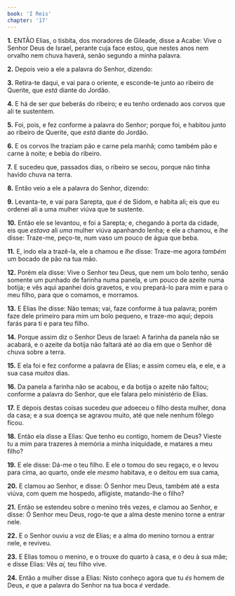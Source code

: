 ```yaml
---
book: 'I Reis'
chapter: '17'
---
```


**1.** ENTÃO Elias, o tisbita, dos moradores de Gileade, disse a Acabe: Vive o Senhor Deus de Israel, perante cuja face estou, que nestes anos nem orvalho nem chuva haverá, senão segundo a minha palavra.

**2.** Depois veio a ele a palavra do Senhor, dizendo:

**3.** Retira-te daqui, e vai para o oriente, e esconde-te junto ao ribeiro de Querite, que *está* diante do Jordão.

**4.** E há de ser *que* beberás do ribeiro; e eu tenho ordenado aos corvos que ali te sustentem.

**5.** Foi, pois, e fez conforme a palavra do Senhor; porque foi, e habitou junto ao ribeiro de Querite, que *está* diante do Jordão.

**6.** E os corvos lhe traziam pão e carne pela manhã; como também pão e carne à noite; e bebia do ribeiro.

**7.** E sucedeu que, passados dias, o ribeiro se secou, porque não tinha havido chuva na terra.

**8.** Então veio a ele a palavra do Senhor, dizendo:

**9.** Levanta-te, e vai para Sarepta, que *é* de Sidom, e habita ali; eis que eu ordenei ali a uma mulher viúva que te sustente.

**10.** Então ele se levantou, e foi a Sarepta; e, chegando à porta da cidade, eis que *estava* ali *uma* mulher viúva apanhando lenha; e ele a chamou, e *lhe* disse: Traze-me, peço-te, num vaso um pouco de água que beba.

**11.** E, indo ela a trazê-la, ele a chamou e *lhe* disse: Traze-me agora *também* um bocado de pão na tua mão.

**12.** Porém ela disse: Vive o Senhor teu Deus, que nem um bolo tenho, senão somente um punhado de farinha numa panela, e um pouco de azeite numa botija; e vês aqui apanhei dois gravetos, e vou prepará-lo para mim e para o meu filho, para que o comamos, e morramos.

**13.** E Elias lhe disse: Não temas; vai, faze conforme à tua palavra; porém faze dele primeiro para mim um bolo pequeno, e traze-mo aqui; depois farás para ti e para teu filho.

**14.** Porque assim diz o Senhor Deus de Israel: A farinha da panela não se acabará, e o azeite da botija não faltará até ao dia em que o Senhor dê chuva sobre a terra.

**15.** E ela foi e fez conforme a palavra de Elias; e assim comeu ela, e ele, e a sua casa *muitos* dias.

**16.** Da panela a farinha não se acabou, e da botija o azeite não faltou; conforme a palavra do Senhor, que ele falara pelo ministério de Elias.

**17.** E depois destas coisas sucedeu *que* adoeceu o filho desta mulher, dona da casa; e a sua doença se agravou muito, até que nele nenhum fôlego ficou.

**18.** Então ela disse a Elias: Que tenho eu contigo, homem de Deus? Vieste tu a mim para trazeres à memória a minha iniquidade, e matares a meu filho?

**19.** E ele disse: Dá-me o teu filho. E ele o tomou do seu regaço, e o levou para cima, ao quarto, onde ele *mesmo* habitava, e o deitou em sua cama,

**20.** E clamou ao Senhor, e disse: Ó Senhor meu Deus, também até a esta viúva, com quem me hospedo, afligiste, matando-lhe o filho?

**21.** Então se estendeu sobre o menino três vezes, e clamou ao Senhor, e disse: Ó Senhor meu Deus, rogo-te que a alma deste menino torne a entrar nele.

**22.** E o Senhor ouviu a voz de Elias; e a alma do menino tornou a entrar nele, e reviveu.

**23.** E Elias tomou o menino, e o trouxe do quarto à casa, e o deu à sua mãe; e disse Elias: Vês *aí,* teu filho vive.

**24.** Então a mulher disse a Elias: Nisto conheço agora que tu *és* homem de Deus, *e* que a palavra do Senhor na tua boca *é* verdade.
